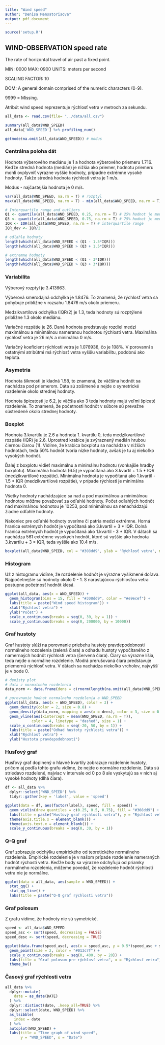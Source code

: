 ```yaml
---
title: "Wind speed"
author: "Denisa Mensatorisova"
output: pdf_document
---
```


```r
source('setup.R')
```

## WIND-OBSERVATION speed rate

The rate of horizontal travel of air past a fixed point.

MIN: 0000 MAX: 0900 UNITS: meters per second

SCALING FACTOR: 10

DOM: A general domain comprised of the numeric characters (0-9).

9999 = Missing.

Atribút wind speed reprezentuje rýchlosť vetra v metroch za sekundu.


```r
all_data <- read.csv(file= "../data/all.csv")
```

```r
summary(all_data$WND_SPEED)
all_data['WND_SPEED'] %>% profiling_num()

getmode(na.omit(all_data$WND_SPEED)) # modus

```

### Centrálna poloha dát

Hodnota výberového mediánu je 1 a hodnota výberového priemeru 1.716. Keďže stredná hodnota (medián) je nižšia ako priemer, hodnotu priemeru mohli ovplyvniť výrazne vyššie hodnoty, prípadne extrémne vysoké hodnoty. Takže stredná hodnota rýchlosti vetra je 1 m/s.

Modus - najčastejšia hodnota je 0 m/s.

```r

var(all_data$WND_SPEED, na.rm = T) # rozptyl
max(all_data$WND_SPEED, na.rm = T) - min(all_data$WND_SPEED, na.rm = T) # variacne rozpatie

# Interquartile range and outliers
Q1 <- quantile(all_data$WND_SPEED, 0.25, na.rm = T) # 25% hodnot je mensich a 75% vacsich
Q3 <- quantile(all_data$WND_SPEED, 0.75, na.rm = T) # 75% hodnot je mensich a 25% vacsich
IQR <- IQR(all_data$WND_SPEED, na.rm = T) # interquartile range
IQR_dev <- IQR/2

# odlahle hodnoty
length(which(all_data$WND_SPEED < (Q1 - 1.5*IQR)))
length(which(all_data$WND_SPEED > (Q3 + 1.5*IQR)))

# extremne hodnoty
length(which(all_data$WND_SPEED < (Q1 - 3*IQR)))
length(which(all_data$WND_SPEED > (Q3 + 3*IQR)))

```

### Variabilita
 
Výberový rozptyl je 3.413663.

Výberová smerodajná odchýlka je 1.8476. To znamená, že rýchlosť vetra sa pohybuje približne v rozsahu 1.8476 m/s okolo priemeru. 

Medzikvartilová odchýlka (IQR/2) je 1.3, teda hodnoty sú rozptýlené približne 1.3 okolo mediánu.

Variačné rozpätie je 26. Daná hodnota predstavuje rozdiel medzi maximálnou a minimálnou nameranou hodnotou rýchlosti vetra. Maximálna rýchlosť vetra je 26 m/s a minimálna 0 m/s. 

Variačný koeficient rýchlosti vetra je 1.076938, čo je 108%. V porovanní s ostatnými atribútmi má rýchlosť vetra vyššiu variabilitu, podobnú ako teplota.


### Asymetria

Hodnota šikmosti je kladná 1.58, to znamená, že väčšina hodnôt sa nachádza pod priemerom. Dáta sú zošimené a nejde o symetrické rozdelenie okolo strednej hodnoty. 

Hodnota špicatosti je 6.2, je väčšia ako 3 teda hodnoty majú veľmi špicaté rozdelenie. To znamená, že početnosti hodnôt v súbore sú prevažne sústredené okolo strednej hodnoty.


### Boxplot

Hodnota 3.kvartilu je 2.6 a hodnota 1. kvartilu 0, teda medzikvartilové rozpätie (IQR) je 2.6. Uprostred krabice je zvýraznený medián hrubou čiernou čiarou (1). Vidíme, že krabica boxplotu sa nachádza v nižších hodnotách, teda 50% hodnôt tvoria nízke hodnoty, avšak je tu aj niekoľko vysokých hodnôt.

Ďalej z boxplotu vidieť maximálnu a minimálnu hodnotu (vonkajšie hradby boxplotu).
Maximálna hodnota (6.5) je vypočítaná ako 3.kvartil + 1.5 * IQR (medzikvartilové rozpätie).
Minimálna hodnota je vypočítaná ako 1.kvartil - 1.5 * IQR (medzikvartilové rozpätie), v prípade rýchlosti je minimálna hodnota 0.

Všetky hodnoty nachádzajúce sa nad a pod maximálnou a minimálnou hodnotou môžme považovať za odľahlé hodnoty. Počet odľahlých hodnôt nad maximálnou hodnotou je 10253, pod minimálnou sa nenachádzajú žiadne odľahlé hodnoty. 

Nakoniec pre odľahlé hodnoty overíme či patria medzi extrémne.
Horná hranica extrémych hodnôt je vypočítaná ako 3.kvartil + 3 * IQR.
Dolná hranica extrémych hodnôt je vypočítaná ako 1.kvartil - 3 * IQR.
V dátach sa nachádza 561 extrémne vysokých hodnôt, ktoré sú vyššie ako hodnota 3.kvartilu + 3 * IQR, teda vyššie ako 10.4 m/s.


```r

boxplot(all_data$WND_SPEED, col = "#308dd9", ylab = "Rýchlosť vetra", main = "Wind speed boxplot")

```


### Histogram

Už z histogramu vidíme, že rozdelenie hodnôt je výrazne vyšikmené doľava. Najpočetnejšie sú hodnoty okolo 0 - 1. S narastajúcou rýchlosťou vetra postupne početnosť hodnôt klesá.

```r

ggplot(all_data, aes(x = WND_SPEED)) + 
  geom_histogram(bins = 15, fill = "#308dd9", color = "#e9ecef") +
  labs(title = paste("Wind speed histogram")) +
  xlab("Rýchlosť vetra") +
  ylab("Počet") +
  scale_x_continuous(breaks = seq(0, 30, by = 1)) +
  scale_y_continuous(breaks = seq(0, 200000, by = 10000))

```


### Graf hustoty

Graf hustoty slúži na porovnanie priebehu hustoty pravdepodobnosti normálneho rozdelenia (zelená čiara) a odhadu hustoty vypočítaného z namernaých hodnôt rýchlosti vetra (červená čiara). Čiary sa výrazne líšia, teda nejde o normálne rozdelenie. Modrá prerušovaná čiara predstavuje priemernú rýchlosť vetra. V dátach sa nachádza niekoľko vrcholov, najvyšší je v bode 0. 

```r

# denisty plot 
# data z normalneho rozdelenia
data_norm <- data.frame(dens = c(rnorm(length(na.omit(all_data$WND_SPEED)), mean(all_data$WND_SPEED, na.rm = T), sd(all_data$WND_SPEED, na.rm = T))))

# porovnanie hodnot normalneho rozdelenia a WND_SPEED
ggplot(all_data, aes(x = WND_SPEED), color = 3) + 
  geom_density(color = 2, size = 0.8) +
  geom_density(data_norm, mapping = aes(x = dens), color = 3, size = 0.8) +
  geom_vline(aes(xintercept = mean(WND_SPEED, na.rm = T)),
            color = 4, linetype = "dashed", size = 1) +
  scale_x_continuous(breaks = seq(-20, 50, by = 1)) +
  labs(title = paste("Odhad hustoty rýchlosti vetra")) +
  xlab("Rýchlosť vetra") +
  ylab("Hustota pravdepodobnosti")

```



### Husľový graf

Husľový graf doplnený o hlavné kvartily zobrazuje rozdelenie hustoty, pričom aj podľa tohto grafu vidíme, že nejde o normálne rozdelenie. Dáta sú striedavo rozdelené, najviac v intervale od 0 po 8 ale vyskytujú sa v nich aj vysoké hodnoty (dlhá čiara).

```r

df <- all_data %>%
  dplyr::select('WND_SPEED') %>%
  tidyr::gather(key = 'label', value = 'speed')

ggplot(data = df, aes(factor(label), speed, fill = speed)) +
  geom_violin(draw_quantiles = c(0.25, 0.5, 0.75), fill = "#308dd9") +
  labs(title = paste("Husľový graf rýchlosti vetra"), y = "Rýchlosť vetra", fill = "speed") +
  theme(axis.title.x = element_blank()) +
  theme(axis.text.x = element_blank()) +
  scale_y_continuous(breaks = seq(0, 30, by = 1)) 

```


### Q-Q graf

Graf zobrazuje odchýlku empirického od teoretického normálneho rozdelenia. Empirické rozdelenie je v našom prípade rozdelenie nameraných hodnôt rýchosti vetra. Keďže body sa výrazne odchyľujú od priamky normálneho rozdelenia, môžeme povedať, že rozdelenie hodnôt rýchlosti vetra nie je normálne.

```r

ggplot(data = all_data, aes(sample = WND_SPEED)) +
  stat_qq() + 
  stat_qq_line() +
  labs(title = paste("Q-Q graf rýchlosti vetra"))

```


### Graf polosum

Z grafu vidíme, že hodnoty nie sú symetrické.

```r

speed <- all_data$WND_SPEED
speed_asc <- sort(speed, decreasing = FALSE)
speed_desc <- sort(speed, decreasing = TRUE)

ggplot(data.frame(speed_asc), aes(x = speed_asc, y = 0.5*(speed_asc + speed_desc))) + 
  geom_point(size = 2, color = "#013c7f") +
  scale_x_continuous(breaks = seq(0, 400, by = 20)) +
  labs(title = "Graf polosum pre rýchlosť vetra", x = "Rýchlosť vetra") +
  theme_bw()

```


### Časový graf rýchlosti vetra

```r

all_data %>% 
  dplyr::mutate(
    date = as_date(DATE)
  ) %>%
  dplyr::distinct(date, .keep_all=TRUE) %>%
  dplyr::select(date, WND_SPEED) %>%
  as_tsibble(
    index = date
  ) %>%
  autoplot(WND_SPEED) +
  labs(title = "Time graph of wind speed",
       y = "WND_SPEED", x = "Date")
```